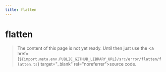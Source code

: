 ```yaml
---
title: flatten
---
```


# flatten

> The content of this page is not yet ready. Until then just use the <a href={`${import.meta.env.PUBLIC_GITHUB_LIBRARY_URL}/src/error/flatten/flatten.ts`} target="\_blank" rel="noreferrer">source code</a>.

